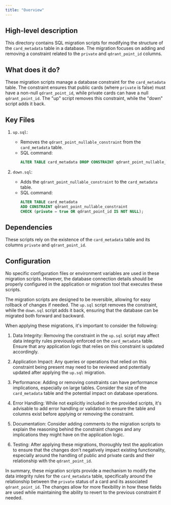 ```yaml
---
title: "Overview"
---
```


## High-level description
This directory contains SQL migration scripts for modifying the structure of the `card_metadata` table in a database. The migration focuses on adding and removing a constraint related to the `private` and `qdrant_point_id` columns.

## What does it do?
These migration scripts manage a database constraint for the `card_metadata` table. The constraint ensures that public cards (where `private` is false) must have a non-null `qdrant_point_id`, while private cards can have a null `qdrant_point_id`. The "up" script removes this constraint, while the "down" script adds it back.

## Key Files

1. `up.sql`:
   - Removes the `qdrant_point_nullable_constraint` from the `card_metadata` table.
   - SQL command:
     ```sql
     ALTER TABLE card_metadata DROP CONSTRAINT qdrant_point_nullable_constraint;
     ```

2. `down.sql`:
   - Adds the `qdrant_point_nullable_constraint` to the `card_metadata` table.
   - SQL command:
     ```sql
     ALTER TABLE card_metadata
     ADD CONSTRAINT qdrant_point_nullable_constraint
     CHECK (private = true OR qdrant_point_id IS NOT NULL);
     ```

## Dependencies
These scripts rely on the existence of the `card_metadata` table and its columns `private` and `qdrant_point_id`.

## Configuration
No specific configuration files or environment variables are used in these migration scripts. However, the database connection details should be properly configured in the application or migration tool that executes these scripts.

The migration scripts are designed to be reversible, allowing for easy rollback of changes if needed. The `up.sql` script removes the constraint, while the `down.sql` script adds it back, ensuring that the database can be migrated both forward and backward.

When applying these migrations, it's important to consider the following:

1. Data Integrity: Removing the constraint in the `up.sql` script may affect data integrity rules previously enforced on the `card_metadata` table. Ensure that any application logic that relies on this constraint is updated accordingly.

2. Application Impact: Any queries or operations that relied on this constraint being present may need to be reviewed and potentially updated after applying the `up.sql` migration.

3. Performance: Adding or removing constraints can have performance implications, especially on large tables. Consider the size of the `card_metadata` table and the potential impact on database operations.

4. Error Handling: While not explicitly included in the provided scripts, it's advisable to add error handling or validation to ensure the table and columns exist before applying or removing the constraint.

5. Documentation: Consider adding comments to the migration scripts to explain the reasoning behind the constraint changes and any implications they might have on the application logic.

6. Testing: After applying these migrations, thoroughly test the application to ensure that the changes don't negatively impact existing functionality, especially around the handling of public and private cards and their relationship with the `qdrant_point_id`.

In summary, these migration scripts provide a mechanism to modify the data integrity rules for the `card_metadata` table, specifically around the relationship between the `private` status of a card and its associated `qdrant_point_id`. The changes allow for more flexibility in how these fields are used while maintaining the ability to revert to the previous constraint if needed.